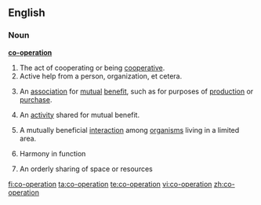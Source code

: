 ==English==

===Noun===
'''[[co-]][[operation]]'''

# The act of cooperating or being [[cooperative]].
# Active help from a person, organization, et cetera.
# {{economics}} An [[association]] for [[mutual]] [[benefit]], such as for purposes of [[production]] or [[purchase]].
# {{sociology}} An [[activity]] shared for mutual benefit.
# {{context|ecology}} A mutually beneficial [[interaction]] among [[organisms]] living in a limited area.
# {{context|mechanical/software}}  Harmony in function
# An orderly sharing of space or resources 
 
[[fi:co-operation]]
[[ta:co-operation]]
[[te:co-operation]]
[[vi:co-operation]]
[[zh:co-operation]]